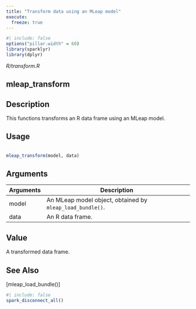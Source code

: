```yaml
---
title: "Transform data using an MLeap model"
execute:
  freeze: true
---
```


```r
#| include: false
options("pillar.width" = 60)
library(sparklyr) 
library(dplyr)
```

*R/transform.R*

## mleap_transform

## Description
 This functions transforms an R data frame using an MLeap model. 


## Usage
```r
 
mleap_transform(model, data) 
```

## Arguments
|Arguments|Description|
|---|---|
| model | An MLeap model object, obtained by `mleap_load_bundle()`. |
| data | An R data frame. |



## Value
 A transformed data frame. 



## See Also
 [mleap_load_bundle()] 


```r
#| include: false
spark_disconnect_all()
```
